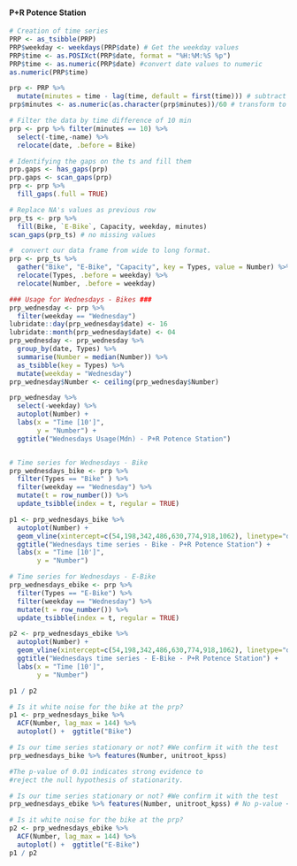 #### **P+R Potence Station**

```r
# Creation of time series
PRP <- as_tsibble(PRP)
PRP$weekday <- weekdays(PRP$date) # Get the weekday values
PRP$time <- as.POSIXct(PRP$date, format = "%H:%M:%S %p")
PRP$time <- as.numeric(PRP$date) #convert date values to numeric
as.numeric(PRP$time)

prp <- PRP %>% 
  mutate(minutes = time - lag(time, default = first(time))) # subtract days
prp$minutes <- as.numeric(as.character(prp$minutes))/60 # transform to minutes

# Filter the data by time difference of 10 min
prp <- prp %>% filter(minutes == 10) %>%
  select(-time,-name) %>%
  relocate(date, .before = Bike)

# Identifying the gaps on the ts and fill them
prp.gaps <- has_gaps(prp)
prp.gaps <- scan_gaps(prp)
prp <- prp %>% 
  fill_gaps(.full = TRUE) 

# Replace NA's values as previous row 
prp_ts <- prp %>%
  fill(Bike, `E-Bike`, Capacity, weekday, minutes)
scan_gaps(prp_ts) # no missing values

#  convert our data frame from wide to long format.
prp <- prp_ts %>% 
  gather("Bike", "E-Bike", "Capacity", key = Types, value = Number) %>%
  relocate(Types, .before = weekday) %>%
  relocate(Number, .before = weekday)
```

```r
### Usage for Wednesdays - Bikes ###
prp_wednesday <- prp %>%
  filter(weekday == "Wednesday") 
lubridate::day(prp_wednesday$date) <- 16
lubridate::month(prp_wednesday$date) <- 04
prp_wednesday <- prp_wednesday %>%
  group_by(date, Types) %>%
  summarise(Number = median(Number)) %>%
  as_tsibble(key = Types) %>%
  mutate(weekday = "Wednesday")
prp_wednesday$Number <- ceiling(prp_wednesday$Number)

prp_wednesday %>% 
  select(-weekday) %>%
  autoplot(Number) +
  labs(x = "Time [10']",
       y = "Number") + 
  ggtitle("Wednesdays Usage(Mdn) - P+R Potence Station")


# Time series for Wednesdays - Bike
prp_wednesdays_bike <- prp %>% 
  filter(Types == "Bike" ) %>% 
  filter(weekday == "Wednesday") %>%
  mutate(t = row_number()) %>% 
  update_tsibble(index = t, regular = TRUE)

p1 <- prp_wednesdays_bike %>% 
  autoplot(Number) +
  geom_vline(xintercept=c(54,198,342,486,630,774,918,1062), linetype="dotted") + #Per day
  ggtitle("Wednesdays time series - Bike - P+R Potence Station") +
  labs(x = "Time [10']",
       y = "Number")

# Time series for Wednesdays - E-Bike
prp_wednesdays_ebike <- prp %>% 
  filter(Types == "E-Bike") %>% 
  filter(weekday == "Wednesday") %>%
  mutate(t = row_number()) %>% 
  update_tsibble(index = t, regular = TRUE)

p2 <- prp_wednesdays_ebike %>% 
  autoplot(Number) +
  geom_vline(xintercept=c(54,198,342,486,630,774,918,1062), linetype="dotted") + #Per day
  ggtitle("Wednesdays time series - E-Bike - P+R Potence Station") +
  labs(x = "Time [10']",
       y = "Number")

p1 / p2
```


```r
# Is it white noise for the bike at the prp? 
p1 <- prp_wednesdays_bike %>% 
  ACF(Number, lag_max = 144) %>% 
  autoplot() +  ggtitle("Bike")

# Is our time series stationary or not? #We confirm it with the test
prp_wednesdays_bike %>% features(Number, unitroot_kpss) 

#The p-value of 0.01 indicates strong evidence to 
#reject the null hypothesis of stationarity.

# Is our time series stationary or not? #We confirm it with the test
prp_wednesdays_ebike %>% features(Number, unitroot_kpss) # No p-value < 0.05

# Is it white noise for the bike at the prp?
p2 <- prp_wednesdays_ebike %>% 
  ACF(Number, lag_max = 144) %>% 
  autoplot() +  ggtitle("E-Bike")
p1 / p2
```

